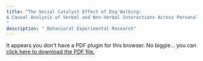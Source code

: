 ```yaml
---
title: "The Social Catalyst Effect of Dog Walking:
A Causal Analysis of Verbal and Non-Verbal Interactions Across Personality Types
"
description: " Behavioral Experimental Research"
---
```




```{=html}
<object data="/Research/other_documents/Nonog_MGTA458_Final_Paper.pdf" type="application/pdf" width="100%" height="100%" style="min-height:100vh;">
    <p>It appears you don't have a PDF plugin for this browser.
    No biggie... you can <a href="/Research/other_documents/Nonog_MGTA458_Final_Paper.pdf">click here to
    download the PDF file.</a></p>
</object>
```